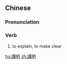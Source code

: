 {{also|讲明}}
==Chinese==
{{zh-forms|s=讲明}}

===Pronunciation===
{{zh-pron
|m=jiǎngmíng
|c=gong2 ming4
|h=pfs=kóng-mìn
|mn=kóng-bêng
|cat=v
}}

===Verb===
{{zh-verb}}

# to explain, to make clear

[[hu:講明]]
[[zh:講明]]